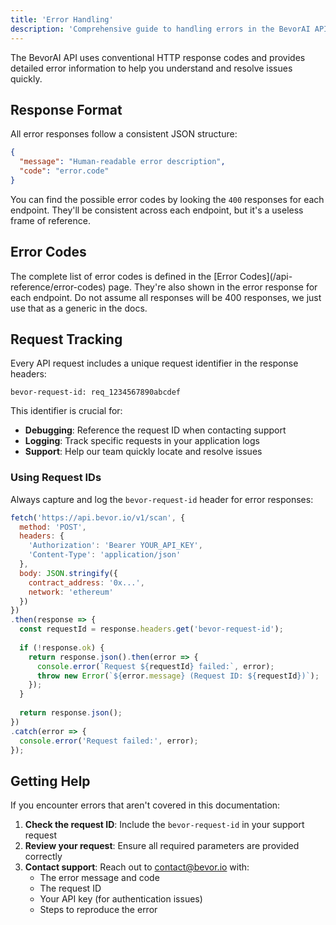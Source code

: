 ```yaml
---
title: 'Error Handling'
description: 'Comprehensive guide to handling errors in the BevorAI API'
---
```


The BevorAI API uses conventional HTTP response codes and provides detailed error information to help you understand and resolve issues quickly.

## Response Format

All error responses follow a consistent JSON structure:

```json
{
  "message": "Human-readable error description",
  "code": "error.code"
}
```

You can find the possible error codes by looking the `400` responses for each endpoint. They'll
be consistent across each endpoint, but it's a useless frame of reference.

## Error Codes

<Note>
  The complete list of error codes is defined in the [Error Codes](/api-reference/error-codes) page. They're also shown in the error response for each endpoint.
  Do not assume all responses will be 400 responses, we just use that as a generic in the docs.
</Note>


## Request Tracking

Every API request includes a unique request identifier in the response headers:

```
bevor-request-id: req_1234567890abcdef
```

This identifier is crucial for:

- **Debugging**: Reference the request ID when contacting support
- **Logging**: Track specific requests in your application logs
- **Support**: Help our team quickly locate and resolve issues

### Using Request IDs

Always capture and log the `bevor-request-id` header for error responses:

```javascript
fetch('https://api.bevor.io/v1/scan', {
  method: 'POST',
  headers: {
    'Authorization': 'Bearer YOUR_API_KEY',
    'Content-Type': 'application/json'
  },
  body: JSON.stringify({
    contract_address: '0x...',
    network: 'ethereum'
  })
})
.then(response => {
  const requestId = response.headers.get('bevor-request-id');
  
  if (!response.ok) {
    return response.json().then(error => {
      console.error(`Request ${requestId} failed:`, error);
      throw new Error(`${error.message} (Request ID: ${requestId})`);
    });
  }
  
  return response.json();
})
.catch(error => {
  console.error('Request failed:', error);
});
```

## Getting Help

If you encounter errors that aren't covered in this documentation:

1. **Check the request ID**: Include the `bevor-request-id` in your support request
2. **Review your request**: Ensure all required parameters are provided correctly
4. **Contact support**: Reach out to [contact@bevor.io](mailto:contact@bevor.io) with:
   - The error message and code
   - The request ID
   - Your API key (for authentication issues)
   - Steps to reproduce the error